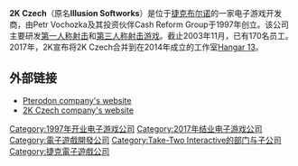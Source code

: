 {{noteTA|G1=Games}}
{{Infobox_Company
|company_logo   = 2K Czech Logo.svg
|company_name   = 2K Czech
|company_type   = [[2K_Games|2K Games]]的[[子公司|子公司]]
|foundation     = 1997 (as Illusion Softworks)<br>2008 (as 2K Czech)
|location       = [[捷克|捷克]][[布尔诺|布尔诺]]
|industry       = [[游戏开发|游戏开发]]
|products       = 《[[隐藏的危险|隐藏的危险]]》<br>《[[隐藏的危险2|隐藏的危险2]]》<br>《[[黑手党：失落的天堂|黑手党：失落的天堂]]》<br>《[[黑手党2|黑手党2]]》<br>《[[丛林之狐|丛林之狐]]》<br>《[[丛林之狐2|丛林之狐2]]》<br>《[[危机四伏_(游戏)|危机四伏]]》
|parent         = [[2K_Games|2K Games]]
|owner          = [[Take-Two_Interactive|Take-Two Interactive]]
|homepage       = http://www.2kczech.com/
}}
'''2K Czech'''（原名'''Illusion Softworks'''）是位于[[捷克|捷克]][[布尔诺|布尔诺]]的一家电子游戏开发商，由Petr Vochozka及其投资伙伴Cash Reform Group于1997年创立。该公司主要研发[[第一人称射击|第一人称射击]]和[[第三人称射击游戏|第三人称射击游戏]]。截止2003年11月，已有170名员工。2017年，2K宣布将2K Czech合并到在2014年成立的工作室[[Hangar_13|Hangar 13]]。

==外部链接==
* [https://www.webcitation.org/66tUaV7SP?url=http://www.pterodon.com/ Pterodon company's website]
* [http://www.2kczech.com/ 2K Czech company's website]{{WebCite|url=https://www.webcitation.org/66suPfAD8?url=http://www.2kczech.com/ |date=20120413035336 |dateformat=iso }}

{{Take-Two Interactive}}

[[Category:1997年开业电子游戏公司|Category:1997年开业电子游戏公司]]
[[Category:2017年结业电子游戏公司|Category:2017年结业电子游戏公司]]
[[Category:電子遊戲開發公司|Category:電子遊戲開發公司]]
[[Category:Take-Two_Interactive的部门与子公司|Category:Take-Two Interactive的部门与子公司]]
[[Category:捷克電子遊戲公司|Category:捷克電子遊戲公司]]